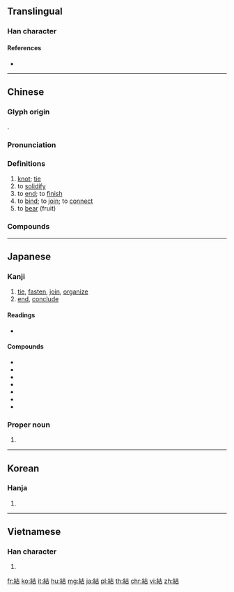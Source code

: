 {{character info/new}}
{{also|结}}
==Translingual==

===Han character===
{{Han char|rn=120|rad=糸|as=06|sn=12|four=24961|canj=VFGR|ids=⿰糹吉}}

====References====
* {{Han ref|kx=0921.340|dkj=27398|dj=1354.210|hdz=53390.030|uh=7D50|ud=32080|bh=B5B2|bd=46514}}

----

==Chinese==
{{zh-forms|s=结}}

===Glyph origin===
{{Han etym}}
{{Han compound|糸|吉|ls=psc|c1=s|c2=p}}.

===Pronunciation===
{{zh-pron
|m=jié,jiē
|m_note=jiē - “to bear fruit; to stammer”
|c=git3,lit3
|h=pfs=kiet
|md=
|mn=kat/kiat
|w=4jiq
|mc=y
|oc=y
|cat=n,v
}}

===Definitions===
{{zh-hanzi}}

# [[knot]]; [[tie]]
# to [[solidify]]
# to [[end]]; to [[finish]]
# to [[bind]]; to [[join]]; to [[connect]]
# to [[bear]] (fruit)

===Compounds===
{{zh-der|結石|結婚|結果|結案|結拜|結伴|結伴兒|結冰|結彩|結腸|結成|結仇|結存|結黨營私|結髮夫妻|結構|結構式|結構主義|結構助詞|結關|結果補語|結合|結合膜|結合能|結核|結核菌素|結匯|結夥|結集|結記|結交|結焦|結節|結晶|結局|結論|結盟|結膜|結末|結幕|結欠|結親|結清|結舌|結社|結繩|結識|結束|結束語|結素|結算|結頭|結尾|結業|結義|結餘|結語|結冤|結緣|結怨|結紮|結賬|結症|結子|凍結資金|印結|慉結|兵連禍結|另結新歡|不結實|切結書|大團結|土洋結合|合歡結|勞結|偵查終結|交朋結義|張口結舌|交結|巴巴結結|團結一心|保結|人口結構|凝結|不結盟|團結|愁腸百結|分子結構|單衫百結|怨結|心結|委結|問結|凍結|彈冠結綬|張燈結彩|干結|了結|巴結|丁香結|同心結|小結|喉結|凝結反應|切結|官商勾結|完結篇|完結|公證結婚|子路結纓|凝結作用|情結|中國結|廣結良緣|價格凍結|具結|執結|張燈結綵|勾結|哽結|廣結善緣|乾結|出結|保結制度|固結|施衿結褵|戀父情結|洞見癥結|牙結石|懸鶉百結|眉尾相結|硬結|扭結|永結同心|攀高結貴|生態結構|懸燈結彩|成群結夥|成群結隊|癥結|盤結|戀母情結|珠胎暗結|收因結果|桃園結義|成群結黨|柔腸百結|掛燈結彩|瞠目結舌|樛結|禍結釁深|禍結兵連|煙霏露結|祕密結社|氣結|相結|歸根結柢|百結衣|百結|燒結|打結|生產結構|甘結|穿結|理結|理紛解結|熾結|暗結珠胎|挂燈結綵|歸結|淋巴結|活結|沒了結處|斷結|杜口結舌|權力結構|板結|死結|結髮事師|結晶體|結言|結夏安居|聯結|集團結婚|綰結|結廬|鶉衣百結|結訓|結晶玻璃|結壯|膽結石|結大義|結念|精誠團結|結交延譽|結結實實|結納|結晶岩|繩結|編結|結押|結繩記事|結草啣環|聲帶小結|開花結實|結草|腎結石|結核病|鋪結|結連理|膠結|結髮人|結筆|締結|結婚戒指|結了|結約|結口|結狀|結線頭|結印|結營|結定|結膜炎|結穴|銜結|結客|結草銜環|結果收因|結巴子|領結|結果論|結合律|結黨連群|結舌杜口|結絲蘿|結實|輸服甘結|結縷草|結磨|結絕|黏結|纏結|結茅|集會結社|結黨聚群|結婚證書|結喉|苑結|結帨|魏顆結草|結核菌|鬱結|結日|骨結核|結辯|結援|結合韻母|結締組織|結結巴巴|結綵|結契|結聚|結體|題結|結夏|結托|結撰|結拜兄弟|結不解|集結|連結線|結繩而治|結斷|鶉結|計結|結帳日|結縭|結梁子|結帳|結好|結合韻|開花結果|結黨|閉結|結煞|結連|結攬|緘口結舌|聯結車|腸結核|銜環結草|蝴蝶結|終結者|連結|鉗口結舌|蘊結|腎結核|結媛|結會|結合線|結脈|纍瓦結繩|結球甘藍|結風|結壽緣|箝口結舌|解疑釋結|結髮|結跏|要結|臨淵結網|簽結|結根|結綬|總結|結扭|結巴|結采|結金蘭|蟻結|糾結|結友|結正|結宗會社|肺結核|義結金蘭|結駟連騎|結習|結歡|結制|終結}}

----

==Japanese==

===Kanji===
{{ja-kanji|grade=4|rs=糸06}}

# [[tie]], [[fasten]], [[join]], [[organize]]
# [[end]], [[conclude]]

====Readings====
* {{ja-readings
|kanon=[[けつ]] (ketsu)|goon=[[けち]] (kechi) {{non-joyo-reading}}
|kun=<!--
-->[[結ぶ]] ([[むすぶ]] ''[[musubu]]''), <!--
-->[[結び]] ([[むすび]] ''[[musubi]]''), <!--
-->[[結ばる]] ([[むすばる]] ''[[musubaru]]''), <!--
-->[[結ばわる]] ([[むすばわる]] ''[[musubawaru]]''), <!--
-->[[結ぼる]] ([[むすぼる]] ''[[musuboru]]''), <!--
-->[[結ぼうる]] ([[むすぼうる]] ''[[musubōru]]''), <!--
-->[[結ぼれる]] ([[むすぼれる]] ''[[musuboreru]]''), <!--
-->[[結う]] ([[ゆう]] ''[[yuu]]''), <!--
-->[[結い]] ([[ゆい]] ''[[yui]]''), <!--
-->[[結わう]] ([[ゆわう]] ''[[yuwau]]''), <!--
-->[[結わえる]] ([[ゆわえる]] ''[[yuwaeru]]''), <!--
-->[[結える]] ([[いわえる]] ''[[iwaeru]]'') alternate for 結わえる, <!--
-->[[結く]] ([[いわく]] ''[[iwaku]]'') alternate for 結わえる, <!--
-->[[結く]] ([[すく]] ''[[suku]]'') to [[knit]] a [[net]], <!--
-->[[結なす]] ([[かたなす]] ''[[katanasu]]'') to gather or tie together into one bunch, <!--
-->[[結める]] ([[かためる]] ''[[kataneru]]'') to bind together; to open and read out the content of official documents, <!--
-->[[結ぬ]] ([[かたぬ]] ''[[katanu]]'') alternate for 結ねる
|nanori=
}}

====Compounds====
* {{ja-r|結晶|gloss=[[crystal]]|けっしょう}}
* {{ja-r|結構|gloss=very well|けっこう}}
* {{ja-r|結婚|gloss=[[marriage]]|けっこん}}
* {{ja-r|結婚式|gloss=[[wedding]]|けっこんしき}}
* {{ja-r|結婚する|gloss=get married|けっこんする|linkto=結婚}}
* {{ja-r|結果|gloss=[[result]]|けっか}}
* {{ja-r|結末|gloss=[[end]]|けつまつ}}

===Proper noun===
{{ja-pos|ゆい|proper}}

# {{given name|female|lang=ja|sort=ゆい}}

----

==Korean==

===Hanja===
{{ko-hanja|hangeul=결|eumhun=|rv=gyeol|mr=kyŏl|y=kyel}}

# {{defn|lang=ko|sort=糸06}}

----

==Vietnamese==

===Han character===
{{vi-hantu|[[kết]], [[cứt]], [[kiết]], [[chắc]], [[kít]]|rs=糸06}}

# {{defn|lang=vi|sort=糸06}}

[[fr:結]]
[[ko:結]]
[[it:結]]
[[hu:結]]
[[mg:結]]
[[ja:結]]
[[pl:結]]
[[th:結]]
[[chr:結]]
[[vi:結]]
[[zh:結]]
